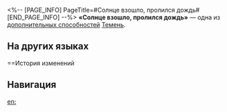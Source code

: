 <%-- [PAGE_INFO]
PageTitle=#Солнце взошло, пролился дождь#
[END_PAGE_INFO] --%>
{{Навык Инфобокс
|Название         = Солнце взошло, пролился дождь
|Изображение      = След Солнце взошло, пролился дождь.png
|Персонаж         = Темень
|Тип              = Доп. способность
|Возвышение       = 6
|Длительность     = 
|Описание         = Если количество персонажей Пути Памяти в отряде равно 1/2/3/4 и выше, то на время действия навыка Темени крит. урон духов памяти отряда дополнительно повышается на 5%/15%/50%/65% соответственно.
|Свойство1        = 
|Масштабирование1 = 
}}
'''«Солнце взошло, пролился дождь»''' — одна из [[дополнительная способность|дополнительных способностей]] [[Темень]].

==На других языках==
{{На других языках
|en   = Kindle the Morn, Drop the Rain
|zhs  = 天亮了，雨落了
|zht  = 天亮了&mdash;&mdash;雨落了&mdash;&mdash;
|ja   = {{Rubi|夜明|よあ}}けに{{Rubi|降|ふ}}り{{Rubi|出|だ}}す{{Rubi|雨|あめ}}
|ko   = 날이 밝고, 비가 내리네
|es   = Aguacero al comenzar el día
|fr   = Averse à l'aube
|ru   = Солнце взошло, пролился дождь
|th   = Kindle the Morn, Drop the Rain
|vi   = Trời Đã Sáng, Mưa Đã Rơi
|de   = Regen bei Tagesanbruch
|id   = Kindle the Morn, Drop the Rain
|pt   = Amanhecer Chuvoso
}}

==История изменений
{{История изменений|3.6}}

==Навигация==
{{Навык Навбокс|Темень}}

[[en:]]